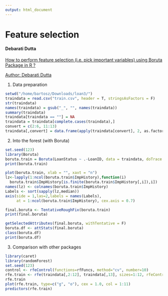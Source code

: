 ```yaml
---
output: html_document
---
```


# Feature selection
#### Debarati Dutta

[How to perform feature selection (i.e. pick important variables) using Boruta Package in R ?](https://www.analyticsvidhya.com/blog/2016/03/select-important-variables-boruta-package/)

[Author: Debarati Dutta](https://ca.linkedin.com/in/debaratidutta8)

1. Data preparation

```r
setwd("/home/bartosz/Downloads/loan3/")
traindata = read.csv("train.csv", header = T, stringsAsFactors = F)
str(traindata)
names(traindata) = gsub("_", "", names(traindata))
summary(traindata)
traindata[traindata == ""] = NA
traindata = traindata[complete.cases(traindata),]
convert = c(2:6, 11:13)
traindata[,convert] = data.frame(apply(traindata[convert], 2, as.factor))
```

2. Into the forest (with Boruta)

```r
set.seed(123)
library(Boruta)
boruta.train = Boruta(LoanStatus ~ .-LoanID, data = traindata, doTrace = 2)
print(boruta.train)

plot(boruta.train, xlab = "", xaxt = "n")
lz<-lapply(1:ncol(boruta.train$ImpHistory),function(i)
  boruta.train$ImpHistory[is.finite(boruta.train$ImpHistory[,i]),i])
names(lz) <- colnames(boruta.train$ImpHistory)
Labels <- sort(sapply(lz,median))
axis(side = 1,las=2,labels = names(Labels),
     at = 1:ncol(boruta.train$ImpHistory), cex.axis = 0.7)

final.boruta <- TentativeRoughFix(boruta.train)
print(final.boruta)

getSelectedAttributes(final.boruta, withTentative = F)
boruta.df <- attStats(final.boruta)
class(boruta.df)
print(boruta.df)
```

3. Comparison with other packages

```r
library(caret)
library(randomForest)
set.seed(123)
control <- rfeControl(functions=rfFuncs, method="cv", number=10)
rfe.train <- rfe(traindata[,2:12], traindata[,13], sizes=1:12, rfeControl=control)
rfe.train
plot(rfe.train, type=c("g", "o"), cex = 1.0, col = 1:11)
predictors(rfe.train)
```